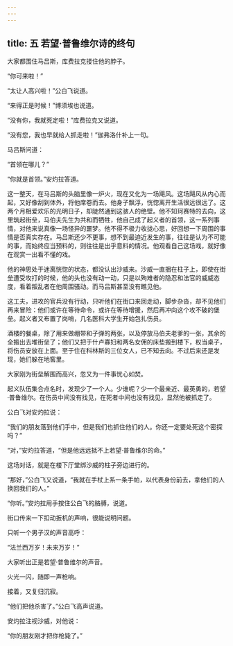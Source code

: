 ```yaml
---
---
---
```

title: 五 若望·普鲁维尔诗的终句
---





大家都围住马吕斯，库费拉克搂住他的脖子。

“你可来啦！”

“太让人高兴啦！”公白飞说道。

“来得正是时候！”博须埃也说道。

“没有你，我就死定啦！”库费拉克又说道。

“没有您，我也早就给人抓走啦！”伽弗洛什补上一句。

马吕斯问道：

“首领在哪儿？”

“你就是首领。”安灼拉答道。

这一整天，在马吕斯的头脑里像一炉火，现在又化为一场飓风。这场飓风从内心而起，又好像刮到体外，将他席卷而去。他身子飘浮，恍惚离开生活很远很远了。这两个月相爱欢乐的光明日子，却陡然通到这骇人的绝壁。他不知珂赛特的去向，这里筑起街垒，马伯夫先生为共和而牺牲，他自己成了起义者的首领，这一系列事情，对他来说真像一场怪异的噩梦。他不得不极力收拢心思，好回想一下周围的事情是否真实存在。马吕斯还少不更事，想不到最迫近发生的事，往往是认为不可能的事，而始终应当预料的，则往往是出乎意料的情况。他观看自己这场戏，就好像在观赏一出看不懂的戏。

他的神思处于迷离恍惚的状态，都没认出沙威来。沙威一直捆在柱子上，即使在街垒遭受攻打的时候，他的头也没有动一动，只是以殉难者的隐忍和法官的威威态度，看着叛乱者在他周围骚动。而马吕斯甚至没有瞧见他。

这工夫，进攻的官兵没有行动，只听他们在街口来回走动，脚步杂沓，却不见他们再来冒险：他们或许在等待命令，或许在等待增援，然后再冲向这个攻不破的堡垒。起义者又布置了岗哨，几名医科大学生开始包扎伤员。

酒楼的餐桌，除了用来做绷带和子弹的两张，以及停放马伯夫老爹的一张，其余的全搬出去堆街垒了；他们又把于什卢寡妇和两名女佣的床垫搬到楼下，权当桌子，将伤员安放在上面。至于住在科林斯的三位女人，已不知去向。不过后来还是发现，她们躲在地窖里。

大家刚为街垒解围而高兴，忽又为一件事忧心如焚。

起义队伍集合点名时，发现少了一个人。少谁呢？少一个最亲近、最英勇的，若望·普鲁维尔。在伤员中间没有找见，在死者中间也没有找见，显然他被抓走了。

公白飞对安灼拉说：

“我们的朋友落到他们手中，但是我们也抓住他们的人。你还一定要处死这个密探吗？”

“对，”安灼拉答道，“但是他远远抵不上若望·普鲁维尔的命。”

这场对话，就是在楼下厅堂绑沙威的柱子旁边进行的。

“那好，”公白飞又说道，“我就在手杖上系一条手帕，以代表身份前去，拿他们的人换回我们的人。”

“你听。”安灼拉用手按住公白飞的胳膊，说道。

街口传来一下扣动扳机的声响，很能说明问题。

只听一个男子汉的声音高呼：

“法兰西万岁！未来万岁！”

大家听出正是若望·普鲁维尔的声音。

火光一闪，随即一声枪响。

接着，又复归沉寂。

“他们把他杀害了。”公白飞高声说道。

安灼拉注视沙威，对他说：

“你的朋友刚才把你枪毙了。”